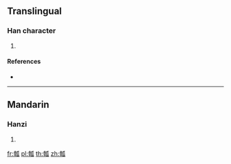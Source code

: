 {{character info/new}}
==Translingual==

===Han character===
{{Han char|rn=97|rad=瓜|as=08|sn=13|four=42430|canj=GJHVO|ids=⿰幸瓜}}

# {{defn|Han|sort=瓜08}}

====References====
* {{Han ref|kx=0747.080|dkj=21404|hdz=42656.070|uh=74E1|ud=29921|bh=DEBF|bd=57023}}

----

==Mandarin==

===Hanzi===
{{cmn-hanzi|pin=[[wà]] ([[wa4]]), [[zhí]] ([[zhi2]])|wg=wa<sup>4</sup>, chih<sup>2</sup>}}

# {{defn|lang=cmn|sort=瓜08}}

[[fr:瓡]]
[[pl:瓡]]
[[th:瓡]]
[[zh:瓡]]